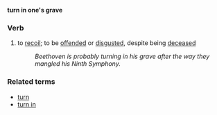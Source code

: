 '''turn in one's grave'''

===Verb===
# to [[recoil]]; to be [[offend]]ed or [[disgust]]ed, despite being [[deceased]]
#:''Beethoven is probably turning in his grave after the way they mangled his Ninth Symphony.''

===Related terms===
*[[turn]]
*[[turn in]]